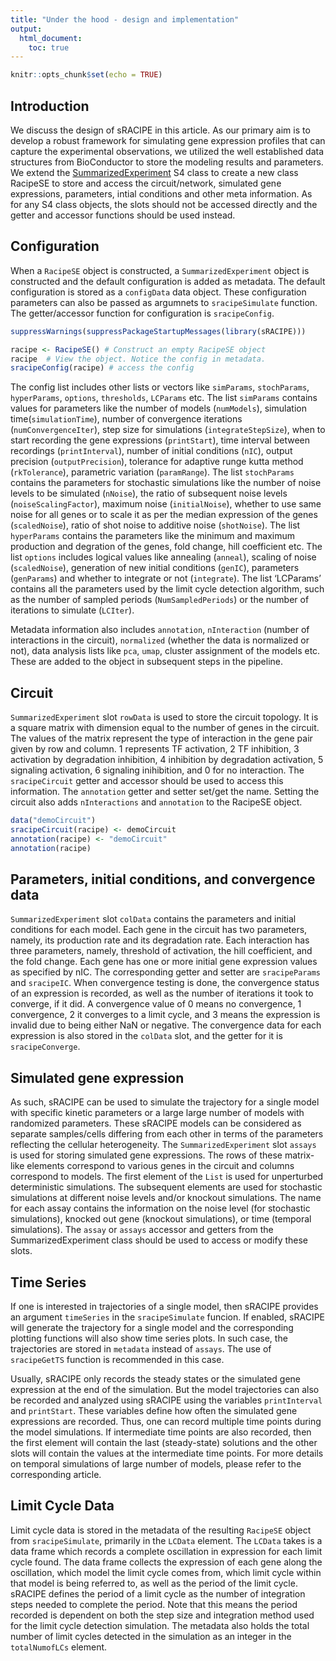 ```yaml
---
title: "Under the hood - design and implementation"
output: 
  html_document:
    toc: true
---
```


```r
knitr::opts_chunk$set(echo = TRUE)
```

## Introduction

We discuss the design of sRACIPE in this article. As our primary aim is to develop 
a robust framework for simulating gene expression profiles that can capture
the experimental observations, we utilized the well established data structures 
from BioConductor to store the modeling results and parameters. We extend the 
[SummarizedExperiment](http://bioconductor.org/packages/release/bioc/html/SummarizedExperiment.html) 
S4 class to create a new class RacipeSE to store and access the circuit/network,
simulated gene expressions, parameters, intial conditions and other meta 
information. As for any S4 class objects, the slots should not be accessed 
directly and the getter and accessor functions should be used instead. 

## Configuration

When a `RacipeSE` object is constructed, a `SummarizedExperiment` object is 
constructed and the default configuration is added as metadata. The default
configuration is stored as a `configData` data object. These configuration 
parameters can also be passed as argumnets to `sracipeSimulate` function.
The getter/accessor function for configuration is `sracipeConfig`.


```r

suppressWarnings(suppressPackageStartupMessages(library(sRACIPE)))

racipe <- RacipeSE() # Construct an empty RacipeSE object
racipe  # View the object. Notice the config in metadata. 
sracipeConfig(racipe) # access the config
```

The config list includes other lists or vectors like `simParams`, `stochParams`, 
`hyperParams`, `options`, `thresholds`, `LCParams` etc. The list `simParams` 
contains values for parameters like the number of models (`numModels`), 
simulation time(`simulationTime`), number of convergence iterations 
(`numConvergenceIter`), step size for simulations 
(`integrateStepSize`),  when to start recording the gene expressions 
(`printStart`), time interval between recordings (`printInterval`), 
number of initial conditions (`nIC`), output precision (`outputPrecision`), 
tolerance for adaptive runge kutta method (`rkTolerance`), 
parametric variation (`paramRange`). The list `stochParams` contains the 
parameters for stochastic simulations like the number of noise levels to be 
simulated (`nNoise`), the ratio of subsequent noise levels 
(`noiseScalingFactor`), maximum noise (`initialNoise`), whether to use same 
noise for all genes or to scale it as per the median expression of the genes 
(`scaledNoise`), ratio of shot noise to additive noise (`shotNoise`). 
The list `hyperParams` contains the parameters like the minimum and maximum 
production and degration of the genes, fold change, hill coefficient etc. 
The list `options` includes logical values like annealing (`anneal`), 
scaling of noise (`scaledNoise`), generation of new initial conditions 
(`genIC`), parameters (`genParams`) and whether to integrate or not 
(`integrate`). The list 'LCParams' contains all the parameters used by the limit
cycle detection algorithm, such as the number of sampled periods 
(`NumSampledPeriods`) or the number of iterations to simulate (`LCIter`).


Metadata information also includes `annotation`, `nInteraction`
(number of interactions in the circuit), `normalized` 
(whether the data is normalized or not), data analysis lists like `pca`, `umap`,
cluster assignment of the models etc. These are added to the object in subsequent 
steps in the pipeline.


## Circuit
`SummarizedExperiment` slot `rowData` is used to store the circuit topology. 
It is a square matrix with dimension equal to the number of genes in the circuit. 
The values of the matrix represent the type of interaction in the gene pair given 
by row and column. 1 represents TF activation, 2 TF inhibition, 3 activation by 
degradation inhibition, 4 inhibition
by degradation activation, 5 signaling activation, 6 signaling inihibition,
and 0 for no interaction. The `sracipeCircuit` getter and 
accessor should be used to access this information. The `annotation` getter and 
setter set/get the name. Setting the circuit also adds `nInteractions` and 
`annotation` to the RacipeSE object.

```r
data("demoCircuit")
sracipeCircuit(racipe) <- demoCircuit
annotation(racipe) <- "demoCircuit"
annotation(racipe)
```


## Parameters, initial conditions, and convergence data
`SummarizedExperiment` slot `colData` contains the parameters and initial 
conditions for each model. Each gene in the circuit has two parameters, 
namely, its production rate and its degradation rate. Each interaction 
has three parameters, namely, threshold of activation, the hill coefficient, 
and the fold change. Each gene has one or more initial gene expression values 
as specified by nIC. The corresponding getter and setter are `sracipeParams`
and `sracipeIC`. When convergence testing is done, the convergence status of an
expression is recorded, as well as the number of iterations it took to converge,
if it did. A convergence value of 0 means no convergence, 1 convergence, 2 it 
converges to a limit cycle, and 3 means the expression is invalid due to being
either NaN or negative. The convergence data for each expression is also stored
in the `colData` slot, and the getter for it is `sracipeConverge`.


## Simulated gene expression
As such, sRACIPE can be used to simulate the trajectory for a single model 
with specific kinetic parameters
or a large large number of models with randomized parameters. 
These sRACIPE models can be considered as separate samples/cells differing from 
each other in terms of the parameters reflecting the cellular heterogeneity. 
The `SummarizedExperiment` slot `assays` is used for storing 
simulated gene expressions. 
The rows of these matrix-like elements correspond to various genes in the 
circuit and columns correspond to models. The first element of the `List` 
is used for unperturbed deterministic simulations. 
The subsequent elements are used for stochastic simulations at 
different noise levels and/or knockout simulations. The name for each assay 
contains the information on the noise level (for
stochastic simulations), knocked out gene (knockout simulations), 
or time (temporal simulations).
The `assay` or `assays` accessor and getters from the SummarizedExperiment class
should be used to access or modify these slots.

## Time Series
If one is interested in trajectories of a single model, then sRACIPE provides
an argument `timeSeries` in the `sracipeSimulate` funcion. If enabled, sRACIPE
will generate the trajectory for a single model and the corresponding plotting
functions will also show time series plots. In such case, the trajectories 
are stored in `metadata` instead of `assays`. The use of `sracipeGetTS` function 
is recommended in this case.

Usually, sRACIPE only records the steady states or the simulated gene expression
at the end of the simulation. But the model trajectories can also be recorded 
and analyzed using sRACIPE using the
variables `printInterval` and `printStart`. These variables define how 
often the simulated gene expressions are recorded. Thus, one can record multiple
time points during the model simulations. If intermediate time points 
are also recorded, then the first element will contain the last (steady-state)
solutions and the other slots will contain the values at the intermediate time 
points. For more details on temporal simulations of large number of models, 
please refer to the corresponding article.

## Limit Cycle Data
Limit cycle data is stored in the metadata of the resulting `RacipeSE` object
from `sracipeSimulate`, primarily in the `LCData` element. The `LCData` takes is
a data frame which records a complete oscillation in expression for each
limit cycle found. The data frame collects the expression of each gene along the
oscillation, which model the limit cycle comes from, which limit cycle within
that model is being referred to, as well as the period of the limit cycle. 
sRACIPE defines the period of a limit cycle as the number of integration steps
needed to complete the period. Note that this means the period recorded is 
dependent on both the step size and integration method used for the limit cycle
detection simulation. The metadata also holds the total number of limit cycles
detected in the simulation as an integer in the `totalNumofLCs` element.





